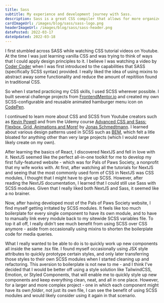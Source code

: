 ```yaml
---
title: Sass
subtitle: My experience and development journey with Sass.
description: Sass is a great CSS compiler that allows for more organized and maintainable CSS, and I really enjoy the design patterns that it enables me to use.
cardImageUrl: /images/blog/sass/sass-logo.png
headerImageUrl: /images/blog/sass/sass-header.png
datePosted: 2022-03-17
dateUpdated: 2022-03-18
---
```


I first stumbled across SASS while watching CSS tutorial videos on Youtube. At the time I was just learning vanilla CSS and was trying to think of ways that I could apply design principles to it. I believe I was watching a video by [Coder Coder](https://www.youtube.com/c/TheCoderCoder) when I was first introduced to the capabilities that SASS (specifically SCSS syntax) provided. I really liked the idea of using mixins to abstract away some functionality and reduce the amount of repitition found in traditional CSS.

So when I started practicing my CSS skills, I used SCSS wherever possible. I built several challenge projects from [FrontendMentor.io](https://www.frontendmentor.io/home) and created my own SCSS-configurable and reusable animated hamburger menu icon on [CodePen](https://codepen.io/wvaviator/pen/VwrpwyR).

I continued to learn more about CSS and SCSS from Youtube creators such as [Kevin Powell](https://www.youtube.com/kepowob) and from the Udemy course [Advanced CSS and Sass: Flexbox, Grid, Animations and More!](https://www.udemy.com/course/advanced-css-and-sass/) by [Jonas Schmedtmann](https://www.udemy.com/user/jonasschmedtmann/). I learned about various design patterns used in SCSS such as [BEM](http://getbem.com/introduction/), which felt a litle bloated for anything other than very large projects (which I would never likely create on my own).

After learning the basics of React, I discovered NextJS and fell in love with it. NextJS seemed like the perfect all-in-one toolkit for me to develop my first fully-featured website - which was for Pals of Paws Society, a nonprofit that my wife works with. At first, after watching all the tutorials for NextJS and seeing that the most commonly used form of CSS in NextJS was CSS modules, I thought that I might have to give up SCSS. However, after reading the NextJS documentation, I learned that I could still use Sass with SCSS modules. Given that I really liked both NextJS and Sass, it seemed like a no brainer.

<MDXImage
	src="/images/blog/sass/modules.png"
	alt="An image showing a file structure which contains many alternating '.tsx' files and '.module.css' files."
	float="right"
/>

Now, after having developed most of the Pals of Paws Society website, I find myself getting irritated by SCSS modules. It feels like too much boilerplate for every single component to have its own module, and to have to manually link every module back to my sitewide SCSS variables file. To top it all off, I really didn't see much benefit from using SCSS over CSS anymore - aside from occasionally using mixins to shorten the boilerplate code for media queries.

What I really wanted to be able to do is to quickly work up new components all inside the same .tsx file. I found myself occasionally using JSX style attributes to quickly prototype certain styles, and only later transferring those styles to their own SCSS modules when I started cleaning up and refactoring. This aversion to boilerplate is not new to me - and I think I've decided that I would be better off using a style solution like TailwindCSS, Emotion, or Styled Components, that will enable me to quickly style up new components and keep everything clean, neat, and all in one place. However, for a larger and more complex project - one in which each component might have its own _folder_, not just its own file, I can see the benefit of using SCSS modules and would likely consider using it again in that scenario.
